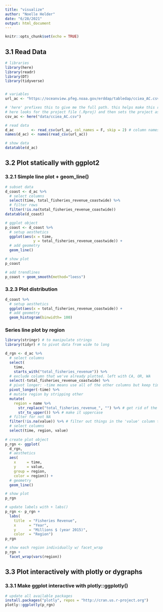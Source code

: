 ```yaml
---
title: "visualize"
author: "Noelle Helder"
date: "6/28/2021"
output: html_document
---
```


```r
knitr::opts_chunk$set(echo = TRUE)
```


## 3.1 Read Data

```r
# libraries
library(here)
library(readr)
library(DT)
library(tidyverse)


# variables
url_ac <- "https://oceanview.pfeg.noaa.gov/erddap/tabledap/cciea_AC.csv"

# 'here' prefixes this to give me the full path. this helps make this really portable. If someone else clones this file to their machine, this ensures that it will work when they run this. 
# here looks for the project file (.Rproj) and then sets the project as the root and updates the paths accordingly. It will work regardless of where you move it when you reference with here. 
csv_ac <- here("data/cciea_AC.csv")

# read data
d_ac        <- read_csv(url_ac, col_names = F, skip = 2) # column names = false, then skip 2 lines of the header
names(d_ac) <- names(read_csv(url_ac))

# show data
datatable(d_ac)
```

## 3.2 Plot statically with ggplot2
### 3.2.1 Simple line plot + geom_line()
```r
# subset data
d_coast <- d_ac %>% 
  # select columns
  select(time, total_fisheries_revenue_coastwide) %>% 
  # filter rows
  filter(!is.na(total_fisheries_revenue_coastwide))
datatable(d_coast)

# ggplot object
p_coast <- d_coast %>% 
  # setup aesthetics
  ggplot(aes(x = time, 
             y = total_fisheries_revenue_coastwide)) +
  # add geometry
  geom_line()

# show plot
p_coast

# add trendlines
p_coast + geom_smooth(method="loess")
```

### 3.2.3 Plot distribution
```r
d_coast %>% 
  # setup aesthetics
  ggplot(aes(x = total_fisheries_revenue_coastwide)) +
  # add geometry
  geom_histogram(binwidth= 100)

```

### Series line plot by region

```r
library(stringr) # to manipulate strings
library(tidyr) # to pivot data from wide to long

d_rgn <- d_ac %>% 
  # select columns
  select(
    time, 
    starts_with("total_fisheries_revenue")) %>% 
  # exclude column that we've already plotted. left with CA, OR, WA
  select(-total_fisheries_revenue_coastwide) %>% 
  # pivot longer: -time means use all of the other columns but keep time because each observation is      unique by time
  pivot_longer(-time) %>% 
  # mutate region by stripping other
  mutate(
    region = name %>% 
      str_replace("total_fisheries_revenue_", "") %>% # get rid of the prefix and replace it  nothing
      str_to_upper()) %>% # make it uppercase
  # filter for not NA
  filter(!is.na(value)) %>% # filter out things in the 'value' column that are NaNs
  # select columns
  select(time, region, value)
  
# create plot object
p_rgn <- ggplot(
  d_rgn,
  # aesthetics
  aes(
    x     = time, 
    y     = value,
    group = region,
    color = region)) +
  # geometry
  geom_line()

# show plot
p_rgn

# update labels with + labs()
p_rgn <- p_rgn +
  labs(
    title  = "Fisheries Revenue",
    x      = "Year",
    y      = "Millions $ (year 2015)",
    color  = "Region")
p_rgn

# show each region individually w/ facet_wrap
p_rgn +
  facet_wrap(vars(region))
```
## 3.3 Plot interactively with plotly or dygraphs
### 3.3.1 Make ggplot interactive with plotly::ggplotly()

```r
# update all available packages
install.packages("plotly", repos = "http://cran.us.r-project.org")
plotly::ggplotly(p_rgn)
```
